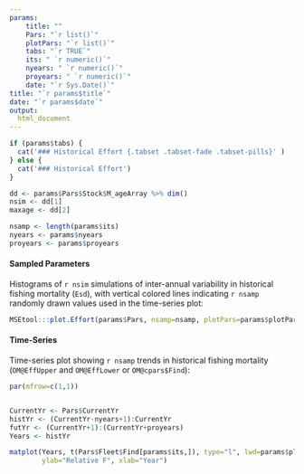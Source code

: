 ---
params: 
    title: ""
    Pars: "`r list()`"
    plotPars: "`r list()`"
    tabs: "`r TRUE`"
    its: " `r numeric()`"
    nyears: " `r numeric()`"
    proyears: " `r numeric()`"
    date: "`r Sys.Date()`"
title: "`r params$title`"
date: "`r params$date`"
output:
  html_document
---


```{r hist_effort, echo=FALSE, results="asis"}
if (params$tabs) {
  cat('### Historical Effort {.tabset .tabset-fade .tabset-pills}' )
} else {
  cat('### Historical Effort')
}

dd <- params$Pars$Stock$M_ageArray %>% dim()
nsim <- dd[1]
maxage <- dd[2]

nsamp <- length(params$its)
nyears <- params$nyears
proyears <- params$proyears
```

#### Sampled Parameters
Histograms of `r nsim` simulations of inter-annual variability in historical fishing mortality (`Esd`), with vertical colored lines indicating `r nsamp` randomly drawn values used in the time-series plot:

```{r Eff_parameters, echo=FALSE}
MSEtool:::plot.Effort(params$Pars, nsamp=nsamp, plotPars=params$plotPars, plot.num=1)
```


#### Time-Series
Time-series plot showing `r nsamp` trends in historical fishing mortality (`OM@EffUpper` and `OM@EffLower` or `OM@cpars$Find`):

```{r Eff_time-series, echo=FALSE}
par(mfrow=c(1,1))


CurrentYr <- Pars$CurrentYr
histYr <- (CurrentYr-nyears+1):CurrentYr
futYr <- (CurrentYr+1):(CurrentYr+proyears)
Years <- histYr

matplot(Years, t(Pars$Fleet$Find[params$its,]), type="l", lwd=params$plotPars$lwd, bty="l", lty=1,
        ylab="Relative F", xlab="Year")

```
